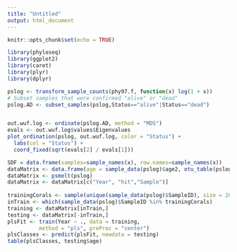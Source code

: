 ```yaml
---
title: "Untitled"
output: html_document
---
```


```r
knitr::opts_chunk$set(echo = TRUE)

library(phyloseq)
library(ggplot2)
library(caret)
library(plyr)
library(dplyr)
```

```r
pslog <- transform_sample_counts(phy97.f, function(x) log(1 + x))
# Subset samples that were confirmed "alive" or "dead"
pslog.AD <- subset_samples(pslog,Status=="alive"|Status=="dead")


out.wuf.log <- ordinate(pslog.AD, method = "MDS")
evals <- out.wuf.log$values$Eigenvalues
plot_ordination(pslog, out.wuf.log, color = "Status") +
  labs(col = "Status") +
  coord_fixed(sqrt(evals[2] / evals[1]))

SDF = data.frame(samples=sample_names(x), row.names=sample_names(x))
dataMatrix <- data.frame(age = sample_data(pslog)$age2, otu_table(pslog)) # I am very confused about this. How did they get it to work in the first place? Because merging all the sample data columns with the otu_table doesn't match up
dataMatrix <- psmelt(pslog)
dataMatrix <- dataMatrix[c("Year", "hit","Sample")]
  
trainingCorals <- sample(unique(sample_data(pslog)$SampleID), size = 200)
inTrain <- which(sample_data(pslog)$SampleID %in% trainingCorals)
training <- dataMatrix[inTrain,]
testing <- dataMatrix[-inTrain,]
plsFit <- train(Year ~ ., data = training,
		  method = "pls", preProc = "center")
plsClasses <- predict(plsFit, newdata = testing)
table(plsClasses, testing$age)
```